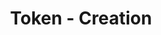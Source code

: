 ---
title: 'Token - Creation'
openapi: '/en/api-reference/openapi-en.json GET /v1/token/{chain}/{tokenAddress}/creation'
---